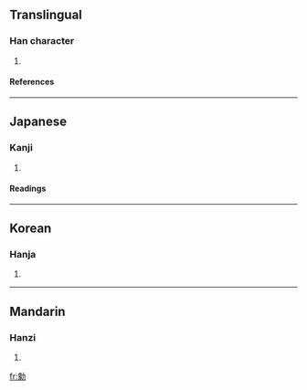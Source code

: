 ==Translingual==
===Han character===
{{Han char|rad=力|as=12|sn=14|four=|canj=弓人大尸 (NOKS)}}
# {{defn|Han}}
====References====
{{Han ref|kx=0149.160|dkj=02438|dj=0337.080|hdz=10380.160|uh=52E8|ud=21224}}
----
==Japanese==
===Kanji===
{{ja-kanji|grade=|rs=力12}}
# {{defn|Japanese}} 
====Readings====
{{ja-readings|on=[[よう]] (yō), [[しょう]] (shō), [[じょう]] (jō)|kun=[[ゆるやか]] (yuruyaka), [[うごく]] (ugoku)}}
----
==Korean==
===Hanja===
{{ko-hanja|hangeul=양, 상|rv=yang, sang|mr=yang, sang}}
# {{defn|Korean}}
----
==Mandarin==
===Hanzi===
{{cmn-hanzi|pin=yǎng (yang3)|wg=yang<sup>3</sup>}}
# {{defn|Mandarin}}

[[fr:勨]]